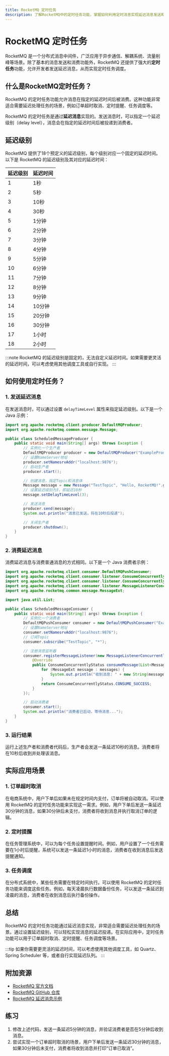 ```yaml
---
title: RocketMQ 定时任务
description: 了解RocketMQ中的定时任务功能，掌握如何利用定时消息实现延迟消息发送和任务调度。
---
```


# RocketMQ 定时任务

RocketMQ 是一个分布式消息中间件，广泛应用于异步通信、解耦系统、流量削峰等场景。除了基本的消息发送和消费功能外，RocketMQ 还提供了强大的**定时任务**功能，允许开发者发送延迟消息，从而实现定时任务调度。

## 什么是RocketMQ定时任务？

RocketMQ 的定时任务功能允许消息在指定的延迟时间后被消费。这种功能非常适合需要延迟处理任务的场景，例如订单超时取消、定时提醒、任务调度等。

RocketMQ 的定时任务是通过**延迟消息**实现的。发送消息时，可以指定一个延迟级别（delay level），消息会在指定的延迟时间后被投递到消费者。

## 延迟级别

RocketMQ 提供了18个预定义的延迟级别，每个级别对应一个固定的延迟时间。以下是 RocketMQ 的延迟级别及其对应的延迟时间：

| 延迟级别 | 延迟时间 |
|----------|----------|
| 1        | 1秒      |
| 2        | 5秒      |
| 3        | 10秒     |
| 4        | 30秒     |
| 5        | 1分钟    |
| 6        | 2分钟    |
| 7        | 3分钟    |
| 8        | 4分钟    |
| 9        | 5分钟    |
| 10       | 6分钟    |
| 11       | 7分钟    |
| 12       | 8分钟    |
| 13       | 9分钟    |
| 14       | 10分钟   |
| 15       | 20分钟   |
| 16       | 30分钟   |
| 17       | 1小时    |
| 18       | 2小时    |

:::note
RocketMQ 的延迟级别是固定的，无法自定义延迟时间。如果需要更灵活的延迟时间，可以考虑使用其他调度工具或自行实现。
:::

## 如何使用定时任务？

### 1. 发送延迟消息

在发送消息时，可以通过设置 `delayTimeLevel` 属性来指定延迟级别。以下是一个 Java 示例：

```java
import org.apache.rocketmq.client.producer.DefaultMQProducer;
import org.apache.rocketmq.common.message.Message;

public class ScheduledMessageProducer {
    public static void main(String[] args) throws Exception {
        // 实例化一个生产者
        DefaultMQProducer producer = new DefaultMQProducer("ExampleProducerGroup");
        // 设置NameServer地址
        producer.setNamesrvAddr("localhost:9876");
        // 启动生产者
        producer.start();

        // 创建消息，指定Topic和消息体
        Message message = new Message("TestTopic", "Hello, RocketMQ!".getBytes());
        // 设置延迟级别为3，即延迟10秒
        message.setDelayTimeLevel(3);

        // 发送消息
        producer.send(message);
        System.out.println("消息已发送，将在10秒后投递");

        // 关闭生产者
        producer.shutdown();
    }
}
```

### 2. 消费延迟消息

消费延迟消息与消费普通消息的方式相同。以下是一个 Java 消费者示例：

```java
import org.apache.rocketmq.client.consumer.DefaultMQPushConsumer;
import org.apache.rocketmq.client.consumer.listener.ConsumeConcurrentlyContext;
import org.apache.rocketmq.client.consumer.listener.ConsumeConcurrentlyStatus;
import org.apache.rocketmq.client.consumer.listener.MessageListenerConcurrently;
import org.apache.rocketmq.common.message.MessageExt;

import java.util.List;

public class ScheduledMessageConsumer {
    public static void main(String[] args) throws Exception {
        // 实例化一个消费者
        DefaultMQPushConsumer consumer = new DefaultMQPushConsumer("ExampleConsumerGroup");
        // 设置NameServer地址
        consumer.setNamesrvAddr("localhost:9876");
        // 订阅Topic
        consumer.subscribe("TestTopic", "*");

        // 注册消息监听器
        consumer.registerMessageListener(new MessageListenerConcurrently() {
            @Override
            public ConsumeConcurrentlyStatus consumeMessage(List<MessageExt> messages, ConsumeConcurrentlyContext context) {
                for (MessageExt message : messages) {
                    System.out.println("收到消息: " + new String(message.getBody()));
                }
                return ConsumeConcurrentlyStatus.CONSUME_SUCCESS;
            }
        });

        // 启动消费者
        consumer.start();
        System.out.println("消费者已启动，等待消息...");
    }
}
```

### 3. 运行结果

运行上述生产者和消费者代码后，生产者会发送一条延迟10秒的消息。消费者将在10秒后收到并处理该消息。

## 实际应用场景

### 1. 订单超时取消

在电商系统中，用户下单后如果未在规定时间内支付，订单将被自动取消。可以使用 RocketMQ 的定时任务功能来实现这一需求。例如，用户下单后发送一条延迟30分钟的消息，如果30分钟后未支付，消费者将收到消息并执行取消订单的逻辑。

### 2. 定时提醒

在任务管理系统中，可以为每个任务设置提醒时间。例如，用户设置了一个任务需要在1小时后提醒，系统可以发送一条延迟1小时的消息，消费者在收到消息后发送提醒通知。

### 3. 任务调度

在分布式系统中，某些任务需要在特定时间执行。可以使用 RocketMQ 的定时任务功能来调度这些任务。例如，每天凌晨执行数据备份任务，可以发送一条延迟到凌晨的消息，消费者在收到消息后执行备份操作。

## 总结

RocketMQ 的定时任务功能通过延迟消息实现，非常适合需要延迟处理任务的场景。通过设置延迟级别，可以轻松实现消息的延迟投递。在实际应用中，定时任务功能可以用于订单超时取消、定时提醒、任务调度等场景。

:::tip
如果你需要更灵活的延迟时间，可以考虑使用其他调度工具，如 Quartz、Spring Scheduler 等，或者自行实现延迟队列。
:::

## 附加资源

- [RocketMQ 官方文档](https://rocketmq.apache.org/docs/)
- [RocketMQ GitHub 仓库](https://github.com/apache/rocketmq)
- [RocketMQ 延迟消息示例](https://github.com/apache/rocketmq/tree/master/example/src/main/java/org/apache/rocketmq/example/simple)

## 练习

1. 修改上述代码，发送一条延迟5分钟的消息，并验证消费者是否在5分钟后收到消息。
2. 尝试实现一个订单超时取消的场景，用户下单后发送一条延迟30分钟的消息，如果30分钟后未支付，消费者将收到消息并打印“订单已取消”。